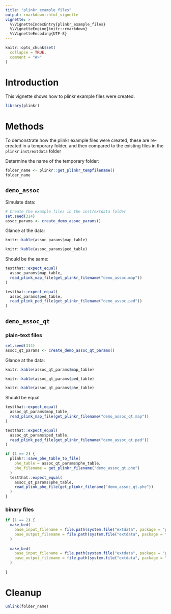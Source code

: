 ```yaml
---
title: "plinkr_example_files"
output: rmarkdown::html_vignette
vignette: >
  %\VignetteIndexEntry{plinkr_example_files}
  %\VignetteEngine{knitr::rmarkdown}
  %\VignetteEncoding{UTF-8}
---
```


```r
knitr::opts_chunk$set(
  collapse = TRUE,
  comment = "#>"
)
```

# Introduction

This vignette shows how to plinkr example files were created.

```r
library(plinkr)
```

# Methods

To demonstrate how the plinkr example files were created,
these are re-created in a temporary folder, 
and then compared to the existing files
in the `plinkr` `inst/extdata` folder

Determine the name of the temporary folder:

```r
folder_name <- plinkr::get_plinkr_tempfilename()
folder_name
```

## `demo_assoc`

Simulate data:

```r
# Create the example files in the inst/extdata folder
set.seed(314)
assoc_params <- create_demo_assoc_params()
```

Glance at the data:

```r
knitr::kable(assoc_params$map_table)
```

```r
knitr::kable(assoc_params$ped_table)
```

Should be the same:

```r
testthat::expect_equal(
  assoc_params$map_table,
  read_plink_map_file(get_plinkr_filename("demo_assoc.map"))
)
```

```r
testthat::expect_equal(
  assoc_params$ped_table,
  read_plink_ped_file(get_plinkr_filename("demo_assoc.ped"))
)
```

## `demo_assoc_qt` 

### plain-text files

```r
set.seed(314)
assoc_qt_params <- create_demo_assoc_qt_params()
```

Glance at the data:

```r
knitr::kable(assoc_qt_params$map_table)
```

```r
knitr::kable(assoc_qt_params$ped_table)
```

```r
knitr::kable(assoc_qt_params$phe_table)
```

Should be equal:

```r
testthat::expect_equal(
  assoc_qt_params$map_table,
  read_plink_map_file(get_plinkr_filename("demo_assoc_qt.map"))
)
```

```r
testthat::expect_equal(
  assoc_qt_params$ped_table,
  read_plink_ped_file(get_plinkr_filename("demo_assoc_qt.ped"))
)
```

```r
if (1 == 2) {
  plinkr::save_phe_table_to_file(
    phe_table = assoc_qt_params$phe_table,
    phe_filename = get_plinkr_filename("demo_assoc_qt.phe")
  )
  testthat::expect_equal(
    assoc_qt_params$phe_table,
    read_plink_phe_file(get_plinkr_filename("demo_assoc_qt.phe"))
  )
}
```

### binary files

```r
if (1 == 2) {
  make_bed(
    base_input_filename = file.path(system.file("extdata", package = "plinkr"), "demo_assoc_qt"),
    base_output_filename = file.path(system.file("extdata", package = "plinkr"), "demo_assoc_qt")
  )
  
  make_bed(
    base_input_filename = file.path(system.file("extdata", package = "plinkr"), "demo_assoc"),
    base_output_filename = file.path(system.file("extdata", package = "plinkr"), "demo_assoc")
  )
  
}
```

# Cleanup

```r
unlink(folder_name)
```
